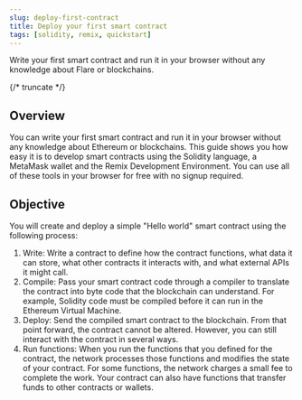 ```yaml
---
slug: deploy-first-contract
title: Deploy your first smart contract
tags: [solidity, remix, quickstart]
---
```


Write your first smart contract and run it in your browser without any knowledge about Flare or blockchains.

{/* truncate */}

## Overview

You can write your first smart contract and run it in your browser without any knowledge about Ethereum or blockchains. This guide shows you how easy it is to develop smart contracts using the Solidity language, a MetaMask wallet and the Remix Development Environment. You can use all of these tools in your browser for free with no signup required.

## Objective

You will create and deploy a simple "Hello world" smart contract using the following process:

1. Write: Write a contract to define how the contract functions, what data it can store, what other contracts it interacts with, and what external APIs it might call.
2. Compile: Pass your smart contract code through a compiler to translate the contract into byte code that the blockchain can understand. For example, Solidity code must be compiled before it can run in the Ethereum Virtual Machine.
3. Deploy: Send the compiled smart contract to the blockchain. From that point forward, the contract cannot be altered. However, you can still interact with the contract in several ways.
4. Run functions: When you run the functions that you defined for the contract, the network processes those functions and modifies the state of your contract. For some functions, the network charges a small fee to complete the work. Your contract can also have functions that transfer funds to other contracts or wallets.
